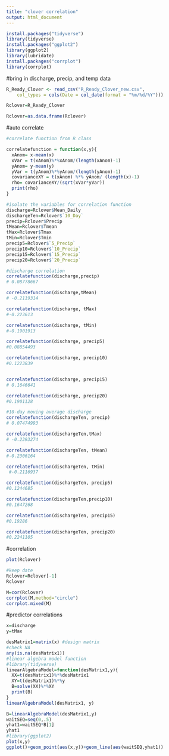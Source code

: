 ```yaml
---
title: "clover correlation"
output: html_document
---
```


```r
install.packages("tidyverse")
library(tidyverse)
install.packages("ggplot2")
library(ggplot2)
library(lubridate)
install.packages("corrplot")
library(corrplot)
```

#bring in discharge, precip, and temp data
```r
R_Ready_Clover <- read_csv("R_Ready_Clover_new.csv", 
    col_types = cols(Date = col_date(format = "%m/%d/%Y")))

Rclover=R_Ready_Clover

Rclover=as.data.frame(Rclover)
```

#auto correlate
```r
#correlate function from R class

correlatefunction = function(x,y){
  xAnom= x-mean(x)
  xVar = t(xAnom)%*%xAnom/(length(xAnom)-1)
  yAnom= y-mean(y)
  yVar = t(yAnom)%*%yAnom/(length(yAnom)-1)
  covarianceXY = t(xAnom) %*% yAnom/ (length(x)-1)
  rho= covarianceXY/(sqrt(xVar*yVar))
  print(rho)
}

#isolate the variables for correlation function
discharge=Rclover$Mean_Daily
dischargeTen=Rclover$`10_Day`
precip=Rclover$Precip
tMean=Rclover$Tmean
tMax=Rclover$Tmax
tMin=Rclover$Tmin
precip5=Rclover$`5_Precip`
precip10=Rclover$`10_Precip`
precip15=Rclover$`15_Precip`
precip20=Rclover$`20_Precip`

#discharge correlation
correlatefunction(discharge,precip)
# 0.08778667

correlatefunction(discharge,tMean)
# -0.2119314

correlatefunction(discharge, tMax)
#-0.223613

correlatefunction(discharge, tMin)
#-0.1901913

correlatefunction(discharge, precip5)
#0.08854493

correlatefunction(discharge, precip10)
#0.1223839


correlatefunction(discharge, precip15)
# 0.1646641

correlatefunction(discharge, precip20)
#0.1901128

#10-day moving average discharge 
correlatefunction(dischargeTen, precip)
# 0.07474993

correlatefunction(dischargeTen,tMax)
# -0.2393274

correlatefunction(dischargeTen, tMean)
#-0.2306164

correlatefunction(dischargeTen, tMin)
 #-0.2116937

correlatefunction(dischargeTen, precip5)
#0.1244685

correlatefunction(dischargeTen,precip10)
#0.1647268

correlatefunction(dischargeTen, precip15)
#0.19286

correlatefunction(dischargeTen, precip20)
#0.2241105

```

#correlation

```r
plot(Rclover)
```
```r
#keep date
Rclover=Rclover[-1]
Rclover

M=cor(Rclover)
corrplot(M,method="circle")
corrplot.mixed(M)
```
#predictor correlations
```r
x=discharge
y=tMax

desMatrix1=matrix(x) #design matrix
#check NA
any(is.na(desMatrix1))
#linear algebra model function
#library(tidyverse)
linearAlgebraModel=function(desMatrix1,y){
  XX=t(desMatrix1)%*%desMatrix1
  XY=t(desMatrix1)%*%y
  B=solve(XX)%*%XY
  print(B)
}
linearAlgebraModel(desMatrix1, y)

B=linearAlgebraModel(desMatrix1,y)
waitSEQ=seq(0,.5)
yhat1=waitSEQ*B[1]
yhat1
#library(ggplot2)
plot(x,y)
ggplot()+geom_point(aes(x,y))+geom_line(aes(waitSEQ,yhat1))
```


